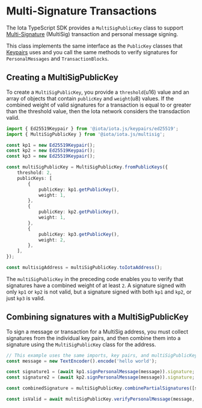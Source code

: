 # Multi-Signature Transactions

The Iota TypeScript SDK provides a `MultiSigPublicKey` class to support
[Multi-Signature](https://docs.iota.io/concepts/cryptography/transaction-auth/multisig) (MultiSig)
transaction and personal message signing.

This class implements the same interface as the `PublicKey` classes that [Keypairs](./keypairs) uses
and you call the same methods to verify signatures for `PersonalMessages` and `TransactionBlocks`.

## Creating a MultiSigPublicKey

To create a `MultiSigPublicKey`, you provide a `threshold`(u16) value and an array of objects that
contain `publicKey` and `weight`(u8) values. If the combined weight of valid signatures for a
transaction is equal to or greater than the threshold value, then the Iota network considers the
transdaction valid.

```typescript
import { Ed25519Keypair } from '@iota/iota.js/keypairs/ed25519';
import { MultiSigPublicKey } from '@iota/iota.js/multisig';

const kp1 = new Ed25519Keypair();
const kp2 = new Ed25519Keypair();
const kp3 = new Ed25519Keypair();

const multiSigPublicKey = MultiSigPublicKey.fromPublicKeys({
    threshold: 2,
    publicKeys: [
        {
            publicKey: kp1.getPublicKey(),
            weight: 1,
        },
        {
            publicKey: kp2.getPublicKey(),
            weight: 1,
        },
        {
            publicKey: kp3.getPublicKey(),
            weight: 2,
        },
    ],
});

const multisigAddress = multiSigPublicKey.toIotaAddress();
```

The `multiSigPublicKey` in the preceding code enables you to verify that signatures have a combined
weight of at least `2`. A signature signed with only `kp1` or `kp2` is not valid, but a signature
signed with both `kp1` and `kp2`, or just `kp3` is valid.

## Combining signatures with a MultiSigPublicKey

To sign a message or transaction for a MultiSig address, you must collect signatures from the
individual key pairs, and then combine them into a signature using the `MultiSigPublicKey` class for
the address.

```typescript
// This example uses the same imports, key pairs, and multiSigPublicKey from the previous example
const message = new TextEncoder().encode('hello world');

const signature1 = (await kp1.signPersonalMessage(message)).signature;
const signature2 = (await kp2.signPersonalMessage(message)).signature;

const combinedSignature = multiSigPublicKey.combinePartialSignatures([signature1, signature2]);

const isValid = await multiSigPublicKey.verifyPersonalMessage(message, combinedSignature);
```
